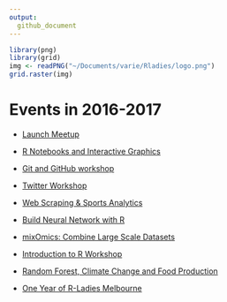 ```yaml
---
output:
  github_document
---
```


```r
library(png)
library(grid)
img <- readPNG("~/Documents/varie/Rladies/logo.png")
grid.raster(img)
```

\clearpage

# Events in 2016-2017

- [Launch Meetup](https://github.com/R-LadiesAU/Events-2017/tree/master/2016-10-18-Launch-Meetup) 

- [R Notebooks and Interactive Graphics](https://github.com/R-LadiesAU/Events-2017/tree/master/2017-02-20-LearnAboutRNotebooksAheatmapInteractiveGraphics)

- [Git and GitHub workshop](https://github.com/R-LadiesAU/Events-2017/tree/master/2017-04-05-Git-Workshop)

- [Twitter Workshop](https://github.com/R-LadiesAU/Events-2017/tree/master/2017-05-22-Twitter-Workshop)

- [Web Scraping & Sports Analytics](https://github.com/R-LadiesAU/Events-2017/tree/master/2017-06-15-Web-Scraping)

- [Build Neural Network with R](https://github.com/R-LadiesAU/Events-2017/tree/master/2017-07-17-BuildNeuralNetwork)

- [mixOmics: Combine Large Scale Datasets](https://github.com/R-LadiesAU/Events-2017/tree/master/2017-08-22-combine-large-scale-dataset-workshop)

- [Introduction to R Workshop](https://github.com/R-LadiesAU/Events-2017/tree/master/2017-09-23-Introduction_to_R_workshop)

- [Random Forest, Climate Change and Food Production](https://github.com/R-LadiesAU/Events-2017/tree/master/2017-10-25-ClimateChange_and_RandomForest)

- [One Year of R-Ladies Melbourne](https://github.com/R-LadiesAU/Events-2017/tree/master/2017-10-25_OneYearOfRLadiesMelbourne)
